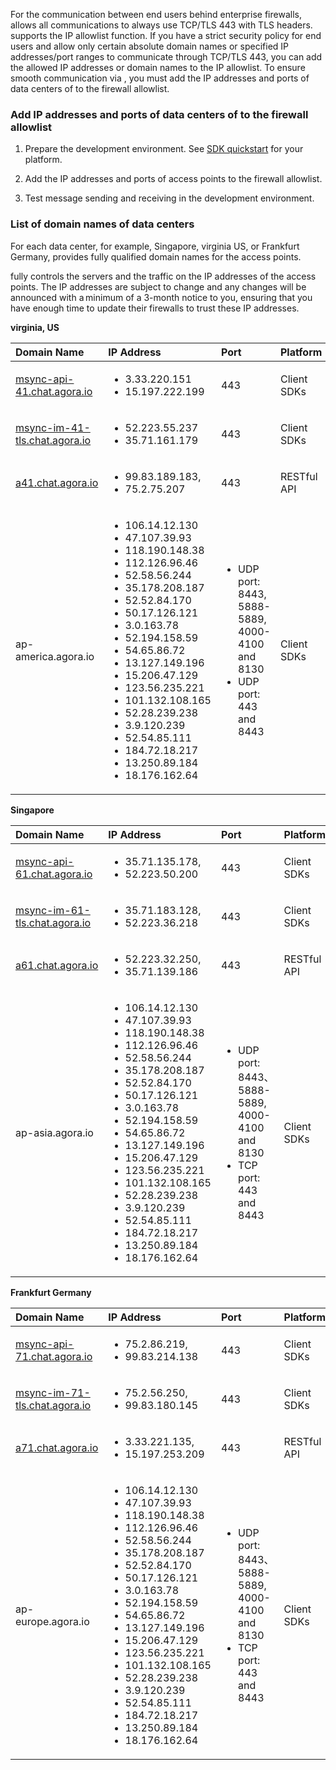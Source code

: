 
For the communication between end users behind enterprise firewalls, <Vg k="COMPANY"/> <Vg k="CHAT"/> allows all communications to always use TCP/TLS 443 with TLS headers. <Vg k="COMPANY"/> <Vg k="CHAT"/> supports the IP allowlist function. If you have a strict security policy for end users and allow only certain absolute domain names or specified IP addresses/port ranges to communicate through TCP/TLS 443, you can add the allowed IP addresses or domain names to the IP allowlist. To ensure smooth communication via <Vg k="COMPANY"/> <Vg k="CHAT"/>, you must add the IP addresses and ports of data centers of <Vg k="COMPANY"/> <Vg k="CHAT"/> to the firewall allowlist.

### Add IP addresses and ports of data centers of <Vg k="COMPANY"/> <Vg k="CHAT"/> to the firewall allowlist

1. Prepare the development environment. See [SDK quickstart](../get-started/get-started-sdk) for your platform.

1. Add the IP addresses and ports of <Vg k="COMPANY"/> <Vg k="CHAT"/> access points to the firewall allowlist.

1. Test message sending and receiving in the development environment.

### List of domain names of <Vg k="COMPANY"/> <Vg k="CHAT"/> data centers

For each <Vg k="COMPANY"/> <Vg k="CHAT"/> data center, for example, Singapore, virginia US, or Frankfurt Germany, <Vg k="COMPANY"/> <Vg k="CHAT"/> provides fully qualified domain names for the access points.

<Vg k="COMPANY"/> fully controls the servers and the traffic on the IP addresses of the access points. The IP addresses are subject to change and any changes will be announced with a minimum of a 3-month notice to you, ensuring that you have enough time to update their firewalls to trust these IP addresses.

**virginia, US**

| Domain Name | IP Address | Port | Platform |
| :---------- | :------- | :----- | :------------- |
|[msync-api-41.chat.agora.io](http://msync-api-41.chat.agora.io/)|<ul><li>3.33.220.151</li><li>15.197.222.199</li></ul>| 443 | Client SDKs  |
|[msync-im-41-tls.chat.agora.io](http://msync-im-41-tls.chat.agora.io/)|<ul><li>52.223.55.237</li><li>35.71.161.179</li></ul>| 443 | Client SDKs  |
|[a41.chat.agora.io](http://a41.chat.agora.io/)|<ul><li>99.83.189.183,</li><li>75.2.75.207</li></ul>| 443 | RESTful API|
|ap-america.agora.io|<ul><li>106.14.12.130</li><li>47.107.39.93</li><li>118.190.148.38</li><li>112.126.96.46</li><li>52.58.56.244</li><li>35.178.208.187</li><li>52.52.84.170</li><li>50.17.126.121</li><li>3.0.163.78</li><li>52.194.158.59</li><li>54.65.86.72</li><li>13.127.149.196</li><li>15.206.47.129</li><li>123.56.235.221</li><li>101.132.108.165</li><li>52.28.239.238</li><li>3.9.120.239</li><li>52.54.85.111</li><li>184.72.18.217</li><li>13.250.89.184</li><li>18.176.162.64</li></ul>|<ul><li>UDP port: 8443, 5888-5889, 4000-4100 and 8130</li><li>UDP port: 443 and 8443</li></ul>| Client SDKs  |

**Singapore**

| Domain Name | IP Address | Port | Platform |
| :---------- | :------- | :----- | :------------- |
|[msync-api-61.chat.agora.io](http://msync-api-61.chat.agora.io/)|<ul><li>35.71.135.178,</li><li>52.223.50.200</li></ul>| 443 | Client SDKs  |
|[msync-im-61-tls.chat.agora.io](http://msync-im-61-tls.chat.agora.io/)|<ul><li>35.71.183.128,</li><li>52.223.36.218</li></ul>| 443 | Client SDKs  |
|[a61.chat.agora.io](http://a61.chat.agora.io/)|<ul><li>52.223.32.250,</li><li>35.71.139.186</li></ul>| 443 | RESTful API|
|ap-asia.agora.io|<ul><li>106.14.12.130</li><li>47.107.39.93</li><li>118.190.148.38</li><li>112.126.96.46</li><li>52.58.56.244</li><li>35.178.208.187</li><li>52.52.84.170</li><li>50.17.126.121</li><li>3.0.163.78</li><li>52.194.158.59</li><li>54.65.86.72</li><li>13.127.149.196</li><li>15.206.47.129</li><li>123.56.235.221</li><li>101.132.108.165</li><li>52.28.239.238</li><li>3.9.120.239</li><li>52.54.85.111</li><li>184.72.18.217</li><li>13.250.89.184</li><li>18.176.162.64</li></ul>|<ul><li>UDP port: 8443、5888-5889, 4000-4100 and 8130</li><li>TCP port: 443 and 8443</li></ul>| Client SDKs  |

**Frankfurt Germany**

| Domain Name | IP Address | Port | Platform |
| :---------- | :------- | :----- | :------------- |
|[msync-api-71.chat.agora.io](http://msync-api-71.chat.agora.io/)|<ul><li>75.2.86.219,</li><li>99.83.214.138</li></ul>| 443 | Client SDKs |
|[msync-im-71-tls.chat.agora.io](http://msync-im-71-tls.chat.agora.io/)|<ul><li>75.2.56.250,</li><li>99.83.180.145</li></ul>|443| Client SDKs  |
|[a71.chat.agora.io](http://a71.chat.agora.io/)|<ul><li>3.33.221.135,</li><li>15.197.253.209</li></ul>| 443 |RESTful API|
|ap-europe.agora.io|<ul><li>106.14.12.130</li><li>47.107.39.93</li><li>118.190.148.38</li><li>112.126.96.46</li><li>52.58.56.244</li><li>35.178.208.187</li><li>52.52.84.170</li><li>50.17.126.121</li><li>3.0.163.78</li><li>52.194.158.59</li><li>54.65.86.72</li><li>13.127.149.196</li><li>15.206.47.129</li><li>123.56.235.221</li><li>101.132.108.165</li><li>52.28.239.238</li><li>3.9.120.239</li><li>52.54.85.111</li><li>184.72.18.217</li><li>13.250.89.184</li><li>18.176.162.64</li></ul>|<ul><li>UDP port: 8443、5888-5889, 4000-4100 and 8130</li><li>TCP port: 443 and 8443</li></ul>| Client SDKs |



